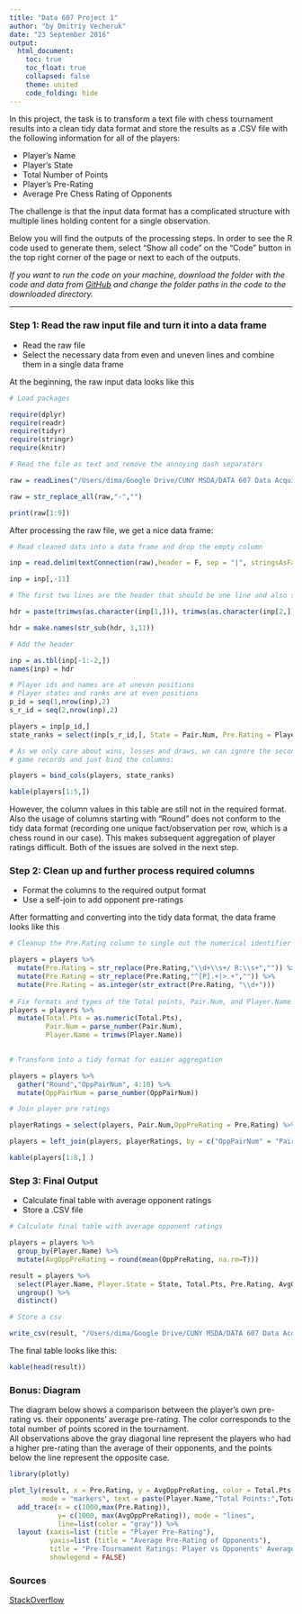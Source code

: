 ```yaml
---
title: "Data 607 Project 1"
author: "by Dmitriy Vecheruk"
date: "23 September 2016"
output: 
  html_document:
    toc: true
    toc_float: true
    collapsed: false
    theme: united
    code_folding: hide
---
```


In this project, the task is to transform a text file with chess tournament results into a clean tidy data format and store the results as a .CSV file with the following information for all of the players:     

- Player’s Name  
- Player’s State  
- Total Number of Points  
- Player’s Pre-Rating  
- Average Pre Chess Rating of Opponents  
  
The challenge is that the input data format has a complicated structure with multiple lines holding content for a single observation.  

Below you will find the outputs of the processing steps.
In order to see the R code used to generate them, select "Show all code" on the "Code" button in the top right corner of the page or next to each of the outputs.  

*If you want to run the code on your machine, download the folder with the code and data from [GitHub](https://github.com/datafeelings/data607/tree/master/week_4) and change the folder paths in the code to the downloaded directory.*  

----  
  
### Step 1: Read the raw input file and turn it into a data frame  

- Read the raw file    
- Select the necessary data from even and uneven lines and combine them in a single data frame  

  
At the beginning, the raw input data looks like this  
```r

# Load packages 

require(dplyr)
require(readr)
require(tidyr)
require(stringr)
require(knitr)

# Read the file as text and remove the annoying dash separators

raw = readLines("/Users/dima/Google Drive/CUNY MSDA/DATA 607 Data Acquisition/Week_4/tournamentinfo.txt")

raw = str_replace_all(raw,"-","") 

print(raw[1:9])

```

After processing the raw file, we get a nice data frame:

```r

# Read cleaned data into a data frame and drop the empty column

inp = read.delim(textConnection(raw),header = F, sep = "|", stringsAsFactors = F) # The source for this solution is provided at the bottom of the page

inp = inp[,-11]

# The first two lines are the header that should be one line and also simplified

hdr = paste(trimws(as.character(inp[1,])), trimws(as.character(inp[2,])))

hdr = make.names(str_sub(hdr, 1,11))

# Add the header

inp = as.tbl(inp[-1:-2,])
names(inp) = hdr

# Player ids and names are at uneven positions
# Player states and ranks are at even positions
p_id = seq(1,nrow(inp),2)
s_r_id = seq(2,nrow(inp),2)

players = inp[p_id,]
state_ranks = select(inp[s_r_id,], State = Pair.Num, Pre.Rating = Player.Name)

# As we only care about wins, losses and draws, we can ignore the second line of
# game records and just bind the columns:

players = bind_cols(players, state_ranks)

kable(players[1:5,])
```

However, the column values in this table are still not in the required format. Also the usage of columns starting with "Round" does not conform to the tidy data format (recording one unique fact/observation per row, which is a chess round in our case). This makes subsequent aggregation of player ratings difficult. Both of the issues are solved in the next step.  

### Step 2: Clean up and further process required columns

- Format the columns to the required output format  
- Use a self-join to add opponent pre-ratings  
  
After formatting and converting into the tidy data format, the data frame looks like this 

```r

# Cleanup the Pre.Rating column to single out the numerical identifier of the opponent in each round

players = players %>% 
  mutate(Pre.Rating = str_replace(Pre.Rating,"\\d+\\s+/ R:\\s+","")) %>% 
  mutate(Pre.Rating = str_replace(Pre.Rating,"^[P].+|>.+","")) %>% 
  mutate(Pre.Rating = as.integer(str_extract(Pre.Rating, "\\d+"))) 
  
# Fix formats and types of the Total points, Pair.Num, and Player.Name columns
players = players %>% 
  mutate(Total.Pts = as.numeric(Total.Pts),
         Pair.Num = parse_number(Pair.Num),
         Player.Name = trimws(Player.Name))
  

# Transform into a tidy format for easier aggregation

players = players %>%
  gather("Round","OppPairNum", 4:10) %>% 
  mutate(OppPairNum = parse_number(OppPairNum)) 

# Join player pre ratings

playerRatings = select(players, Pair.Num,OppPreRating = Pre.Rating) %>% distinct()

players = left_join(players, playerRatings, by = c("OppPairNum" = "Pair.Num"))

kable(players[1:8,] )
```

### Step 3: Final Output

- Calculate final table with average opponent ratings  
- Store a .CSV file  

```r

# Calculate final table with average opponent ratings

players = players %>% 
  group_by(Player.Name) %>% 
  mutate(AvgOppPreRating = round(mean(OppPreRating, na.rm=T)))

result = players %>% 
  select(Player.Name, Player.State = State, Total.Pts, Pre.Rating, AvgOppPreRating) %>% 
  ungroup() %>% 
  distinct()

# Store a csv

write_csv(result, "/Users/dima/Google Drive/CUNY MSDA/DATA 607 Data Acquisition/Week_4/project_1_output.csv")

```

The final table looks like this:

```r
kable(head(result))

```

### Bonus: Diagram  

The diagram below shows a comparison between the player's own pre-rating vs. their opponents' average pre-rating. The color corresponds to the total number of points scored in the tournament.  
All observations above the gray diagonal line represent the players who had a higher pre-rating than the average of their opponents, and the points below the line represent the opposite case.  

```r

library(plotly)

plot_ly(result, x = Pre.Rating, y = AvgOppPreRating, color = Total.Pts, 
        mode = "markers", text = paste(Player.Name,"Total Points:",Total.Pts) ) %>% 
  add_trace(x = c(1000,max(Pre.Rating)), 
            y= c(1000, max(AvgOppPreRating)), mode = "lines", 
            line=list(color = "gray")) %>% 
  layout (xaxis=list (title = "Player Pre-Rating"),
          yaxis=list (title = "Average Pre-Rating of Opponents"),
          title = "Pre-Tournament Ratings: Player vs Opponents' Average",
          showlegend = FALSE)

```

### Sources

[StackOverflow](http://stackoverflow.com/questions/2391364/converting-multiple-lines-of-text-into-a-data-frame)
